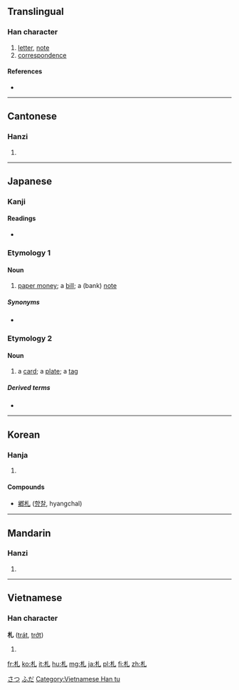 {{also|箚}}
==Translingual==

===Han character===
{{Han char|rn=75|rad=木|as=01|sn=5|four=4291<sub>0</sub>|canj=木山 (DU)|ids=⿰[[木]][[乚]]}}

# [[letter]], [[note]]
# [[correspondence]]

====References====
* {{Han ref|kx=0509.110|dkj=14422|dj=0893.010|hdz=21153.010|uh=672D|ud=26413|bh=A5BE|bd=42430}}

----

==Cantonese==

===Hanzi===
{{yue-hanzi|jyut=zaat3|y=jaat3}}

# {{defn|lang=yue|sort=木01}}

----

==Japanese==

===Kanji===
{{ja-kanji|grade=4|rs=木01}}

====Readings====
* {{ja-readings
|goon=[[せち]] (sechi) {{qualifier|non-[[w:Jōyō kanji|Jōyō]] reading}}
|kanon=[[さつ]] (satsu)
|kun=[[ふだ]] (fuda), [[わかじに]] (wakajini)}}

===Etymology 1===

====Noun====
{{ja-noun|さつ}}

# [[paper money]]; a [[bill]]; a (bank) [[note]]

=====Synonyms=====
* {{ja-r|紙幣|しへい}}

===Etymology 2===

====Noun====
{{ja-noun|ふだ}}

# a [[card]]; a [[plate]]; a [[tag]]

=====Derived terms=====
* {{ja-r|御札|おふだ}}

[[Category:1000 Japanese basic words|さつ]]
[[Category:1000 Japanese basic words|ふだ]]

----

==Korean==

===Hanja===
{{ko-hanja|hangeul=[[찰]]|eumhun=|rv=chal|mr=ch'al|y=chal}}

# {{defn|lang=ko|sort=木01}}

====Compounds====
* [[鄕札]] ([[향찰]], hyangchal)

----

==Mandarin==

===Hanzi===
{{cmn-hanzi|pin=[[zhá]] ([[zha2]])|wg=cha<sup>2</sup>}}

# {{defn|lang=cmn|sort=木01}}

----

==Vietnamese==

===Han character===
'''札''' ([[trát]], [[trớt]])

# {{defn|lang=vi}}

[[Category:Vietnamese Han tu]]

[[fr:札]]
[[ko:札]]
[[it:札]]
[[hu:札]]
[[mg:札]]
[[ja:札]]
[[pl:札]]
[[fi:札]]
[[zh:札]]